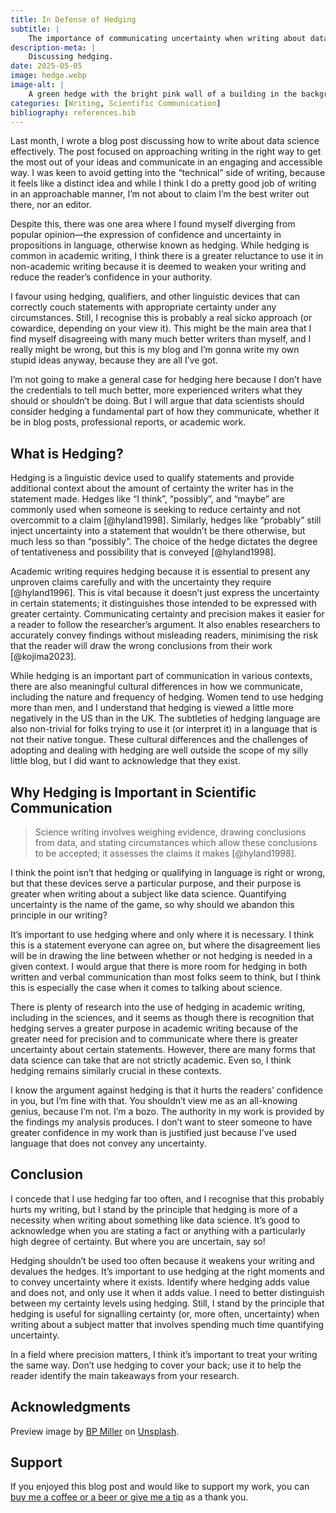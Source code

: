 ```yaml
---
title: In Defense of Hedging
subtitle: |
    The importance of communicating uncertainty when writing about data science.
description-meta: |
    Discussing hedging.
date: 2025-05-05
image: hedge.webp
image-alt: |
    A green hedge with the bright pink wall of a building in the background.
categories: [Writing, Scientific Communication]
bibliography: references.bib
---
```


Last month, I wrote a blog post discussing how to write about data science effectively. The post focused on approaching writing in the right way to get the most out of your ideas and communicate in an engaging and accessible way. I was keen to avoid getting into the "technical" side of writing, because it feels like a distinct idea and while I think I do a pretty good job of writing in an approachable manner, I'm not about to claim I'm the best writer out there, nor an editor.

Despite this, there was one area where I found myself diverging from popular opinion—the expression of confidence and uncertainty in propositions in language, otherwise known as hedging. While hedging is common in academic writing, I think there is a greater reluctance to use it in non-academic writing because it is deemed to weaken your writing and reduce the reader's confidence in your authority.

I favour using hedging, qualifiers, and other linguistic devices that can correctly couch statements with appropriate certainty under any circumstances. Still, I recognise this is probably a real sicko approach (or cowardice, depending on your view it). This might be the main area that I find myself disagreeing with many much better writers than myself, and I really might be wrong, but this is my blog and I'm gonna write my own stupid ideas anyway, because they are all I've got.

I'm not going to make a general case for hedging here because I don't have the credentials to tell much better, more experienced writers what they should or shouldn't be doing. But I will argue that data scientists should consider hedging a fundamental part of how they communicate, whether it be in blog posts, professional reports, or academic work.

## What is Hedging?

Hedging is a linguistic device used to qualify statements and provide additional context about the amount of certainty the writer has in the statement made. Hedges like "I think", "possibly", and "maybe" are commonly used when someone is seeking to reduce certainty and not overcommit to a claim [@hyland1998]. Similarly, hedges like "probably" still inject uncertainty into a statement that wouldn't be there otherwise, but much less so than "possibly". The choice of the hedge dictates the degree of tentativeness and possibility that is conveyed [@hyland1998].

Academic writing requires hedging because it is essential to present any unproven claims carefully and with the uncertainty they require [@hyland1996]. This is vital because it doesn't just express the uncertainty in certain statements; it distinguishes those intended to be expressed with greater certainty. Communicating certainty and precision makes it easier for a reader to follow the researcher's argument. It also enables researchers to accurately convey findings without misleading readers, minimising the risk that the reader will draw the wrong conclusions from their work [@kojima2023].

While hedging is an important part of communication in various contexts, there are also meaningful cultural differences in how we communicate, including the nature and frequency of hedging. Women tend to use hedging more than men, and I understand that hedging is viewed a little more negatively in the US than in the UK. The subtleties of hedging language are also non-trivial for folks trying to use it (or interpret it) in a language that is not their native tongue. These cultural differences and the challenges of adopting and dealing with hedging are well outside the scope of my silly little blog, but I did want to acknowledge that they exist.

## Why Hedging is Important in Scientific Communication

> Science writing involves weighing evidence, drawing conclusions from data, and stating circumstances which allow these conclusions to be accepted; it assesses the claims it makes [@hyland1998].

I think the point isn't that hedging or qualifying in language is right or wrong, but that these devices serve a particular purpose, and their purpose is greater when writing about a subject like data science. Quantifying uncertainty is the name of the game, so why should we abandon this principle in our writing?

It's important to use hedging where and only where it is necessary. I think this is a statement everyone can agree on, but where the disagreement lies will be in drawing the line between whether or not hedging is needed in a given context. I would argue that there is more room for hedging in both written and verbal communication than most folks seem to think, but I think this is especially the case when it comes to talking about science.

There is plenty of research into the use of hedging in academic writing, including in the sciences, and it seems as though there is recognition that hedging serves a greater purpose in academic writing because of the greater need for precision and to communicate where there is greater uncertainty about certain statements. However, there are many forms that data science can take that are not strictly academic. Even so, I think hedging remains similarly crucial in these contexts.

I know the argument against hedging is that it hurts the readers' confidence in you, but I'm fine with that. You shouldn't view me as an all-knowing genius, because I'm not. I'm a bozo. The authority in my work is provided by the findings my analysis produces. I don't want to steer someone to have greater confidence in my work than is justified just because I've used language that does not convey any uncertainty.

## Conclusion

I concede that I use hedging far too often, and I recognise that this probably hurts my writing, but I stand by the principle that hedging is more of a necessity when writing about something like data science. It's good to acknowledge when you are stating a fact or anything with a particularly high degree of certainty. But where you are uncertain, say so!

Hedging shouldn't be used too often because it weakens your writing and devalues the hedges. It's important to use hedging at the right moments and to convey uncertainty where it exists. Identify where hedging adds value and does not, and only use it when it adds value. I need to better distinguish between my certainty levels using hedging. Still, I stand by the principle that hedging is useful for signalling certainty (or, more often, uncertainty) when writing about a subject matter that involves spending much time quantifying uncertainty.

In a field where precision matters, I think it's important to treat your writing the same way. Don't use hedging to cover your back; use it to help the reader identify the main takeaways from your research.

## Acknowledgments {.appendix}

Preview image by [BP Miller](https://unsplash.com/@bp_miller) on [Unsplash](https://unsplash.com/photos/green-grass-beside-red-wall-TuQJ2Muj5sk).

## Support {.appendix}

If you enjoyed this blog post and would like to support my work, you can [buy me a coffee or a beer or give me a tip](https://www.buymeacoffee.com/paulj1989) as a thank you.
